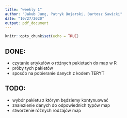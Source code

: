 ```yaml
---
title: "weekly 1"
author: "Jakub Jung, Patryk Bojarski, Bartosz Sawicki"
date: "10/27/2020"
output: pdf_document
---
```


```r
knitr::opts_chunk$set(echo = TRUE)
```

## DONE:
- czytanie artykułów o różnych pakietach do map w R
- próby tych pakietów
- sposób na pobieranie danych z kodem TERYT


## TODO:
- wybór pakietu z którym będziemy kontynuować
- znalezienie danych do odpowiednich typów map
- stworzenie różnych rodzajów map

